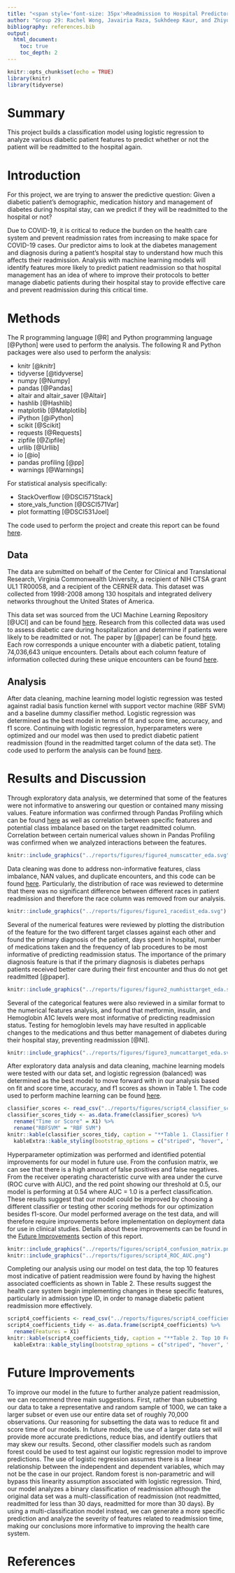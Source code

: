 ```yaml
---
title: "<span style='font-size: 35px'>Readmission to Hospital Predictor for Diabetic Patients</style>"
author: "Group 29: Rachel Wong, Javairia Raza, Sukhdeep Kaur, and Zhiyong Wang"
bibliography: references.bib
output: 
  html_document:
    toc: true
    toc_depth: 2
---
```


```r
knitr::opts_chunk$set(echo = TRUE)
library(knitr)
library(tidyverse)
```

# Summary

This project builds a classification model using logistic regression to analyze various diabetic patient features to predict whether or not the patient will be readmitted to the hospital again. 

# Introduction

For this project, we are trying to answer the predictive question: Given a diabetic patient’s demographic, medication history and management of diabetes during hospital stay, can we predict if they will be readmitted to the hospital or not? 

Due to COVID-19, it is critical to reduce the burden on the health care system and prevent readmission rates from increasing to make space for COVID-19 cases. Our predictor aims to look at the diabetes management and diagnosis during a patient’s hospital stay to understand how much this affects their readmission. Analysis with machine learning models will identify features more likely to predict patient readmission so that hospital management has an idea of where to improve their protocols to better manage diabetic patients during their hospital stay to provide effective care and prevent readmission during this critical time.

# Methods

The R programming language [@R] and Python programming language [@Python] were used to perform the analysis. The following R and Python packages were also used to perform the analysis:

* knitr [@knitr]
* tidyverse [@tidyverse]
* numpy [@Numpy]
* pandas [@Pandas]
* altair and altair_saver [@Altair]
* hashlib [@Hashlib]
* matplotlib [@Matplotlib]
* iPython [@iPython]
* scikit [@Scikit]
* requests [@Requests]
* zipfile [@Zipfile]
* urllib [@Urllib]
* io [@io]
* pandas profiling [@pp]
* warnings [@Warnings]

For statistical analysis specifically:

* StackOverflow [@DSCI571Stack]
* store_vals_function [@DSCI571Var]
* plot formatting [@DSCI531Joel] 

The code used to perform the project and create this report can be found [here](https://github.com/UBC-MDS/group29).

## Data

The data are submitted on behalf of the Center for Clinical and Translational Research, Virginia Commonwealth University, a recipient of NIH CTSA grant UL1 TR00058, and a recipient of the CERNER data. This dataset was collected from 1998-2008 among 130 hospitals and integrated delivery networks throughout the United States of America. 

This data set was sourced from the UCI Machine Learning Repository [@UCI] and can be found [here](https://archive.ics.uci.edu/ml/datasets/diabetes+130-us+hospitals+for+years+1999-2008#). Research from this collected data was used to assess diabetic care during hospitalization and determine if patients were likely to be readmitted or not. The paper by [@paper] can be found [here](https://www.hindawi.com/journals/bmri/2014/781670/). Each row corresponds a unique encounter with a diabetic patient, totaling 74,036,643 unique encounters. Details about each column feature of information collected during these unique encounters can be found [here](https://www.hindawi.com/journals/bmri/2014/781670/tab1/). 

## Analysis

After data cleaning, machine learning model logistic regression was tested against radial basis function kernel with support vector machine (RBF SVM) and a baseline dummy classifier method. Logistic regression was determined as the best model in terms of fit and score time, accuracy, and f1 score. Continuing with logistic regression, hyperparameters were optimized and our model was then used to predict diabetic patient readmission (found in the readmitted target column of the data set). The code used to perform the analysis can be found [here](https://github.com/UBC-MDS/group29/tree/main/src).

# Results and Discussion

Through exploratory data analysis, we determined that some of the features were not informative to answering our question or contained many missing values. Feature information was confirmed through Pandas Profiling which can be found [here](https://github.com/UBC-MDS/group29/blob/main/reports/figures/pandas_profiling.html) as well as correlation between specific features and potential class imbalance based on the target readmitted column. Correlation between certain numerical values shown in Pandas Profiling was confirmed when we analyzed interactions between the features.

```r
knitr::include_graphics("../reports/figures/figure4_numscatter_eda.svg")
```

Data cleaning was done to address non-informative features, class imbalance, NAN values, and duplicate encounters, and this code can be found [here](https://github.com/UBC-MDS/group29/blob/main/src/processingdata.py). Particularly, the distribution of race was reviewed to determine that there was no significant difference between different races in patient readmission and therefore the race column was removed from our analysis.

```r
knitr::include_graphics("../reports/figures/figure1_racedist_eda.svg")
```

Several of the numerical features were reviewed by plotting the distribution of the feature for the two different target classes against each other and found the primary diagnosis of the patient, days spent in hospital, number of medications taken and the frequency of lab procedures to be most informative of predicting readmission status. The importance of the primary diagnosis feature is that if the primary diagnosis is diabetes perhaps patients received better care during their first encounter and thus do not get readmitted [@paper].

```r
knitr::include_graphics("../reports/figures/figure2_numhisttarget_eda.svg")
```

Several of the categorical features were also reviewed in a similar format to the numerical features analysis, and found that metformin, insulin, and Hemoglobin A1C levels were most informative of predicting readmission status. Testing for hemoglobin levels may have resulted in applicable changes to the medications and thus better management of diabetes during their hospital stay, preventing readmission [@NI]. 

```r
knitr::include_graphics("../reports/figures/figure3_numcattarget_eda.svg")
```

After exploratory data analysis and data cleaning, machine learning models were tested with our data set, and logistic regression (balanced) was determined as the best model to move forward with in our analysis based on fit and score time, accuracy, and f1 scores as shown in Table 1. The code used to perform machine learning can be found [here](https://github.com/UBC-MDS/group29/blob/main/src/explore_script4.py). 

```r
classifier_scores <- read_csv("../reports/figures/script4_classifier_scores.csv") 
classifier_scores_tidy <- as.data.frame(classifier_scores) %>%
  rename("Time or Score" = X1) %>%
  rename("RBFSVM" = "RBF SVM")
knitr::kable(classifier_scores_tidy, caption = "**Table 1. Classifier Models and Their Associated Times and Scores**") %>% 
  kableExtra::kable_styling(bootstrap_options = c("striped", "hover", "condensed","responsive"))
```

Hyperparameter optimization was performed and identified potential improvements for our model in future use. From the confusion matrix, we can see that there is a high amount of false positives and false negatives. From the receiver operating characteristic curve with area under the curve (ROC curve with AUC), and the red point showing our threshold at 0.5, our model is performing at 0.54 where AUC = 1.0 is a perfect classification. These results suggest that our model could be improved by choosing a different classifier or testing other scoring methods for our optimization besides f1-score. Our model performed average on the test data, and will therefore require improvements before implementation on deployment data for use in clinical studies. Details about these improvements can be found in the [Future Improvements] section of this report. 


```r
knitr::include_graphics("../reports/figures/script4_confusion_matrix.png")
knitr::include_graphics("../reports/figures/script4_ROC_AUC.png")
```


Completing our analysis using our model on test data, the top 10 features most indicative of patient readmission were found by having the highest associated coefficients as shown in Table 2. These results suggest the health care system begin implementing changes in these specific features, particularly in admission type ID, in order to manage diabetic patient readmission more effectively. 


```r
script4_coefficients <- read_csv("../reports/figures/script4_coefficients.csv") 
script4_coefficients_tidy <- as.data.frame(script4_coefficients) %>%
  rename(Features = X1)
knitr::kable(script4_coefficients_tidy, caption = "**Table 2. Top 10 Features Most Indicative of Patient Readmission**") %>% 
  kableExtra::kable_styling(bootstrap_options = c("striped", "hover", "condensed","responsive"))

```

# Future Improvements

To improve our model in the future to further analyze patient readmission, we can recommend three main suggestions. First, rather than subsetting our data to take a representative and random sample of 1000, we can take a larger subset or even use our entire data set of roughly 70,000 observations. Our reasoning for subsetting the data was to reduce fit and score time of our models. In future models, the use of a larger data set will provide more accurate predictions, reduce bias, and identify outliers that may skew our results. Second, other classifier models such as random forest could be used to test against our logistic regression model to improve predictions. The use of logistic regression assumes there is a linear relationship between the independent and dependent variables, which may not be the case in our project. Random forest is non-parametric and will bypass this linearity assumption associated with logistic regression. Third, our model analyzes a binary classification of readmission although the original data set was a multi-classification of readmission (not readmitted, readmitted for less than 30 days, readmitted for more than 30 days). By using a multi-classification model instead, we can generate a more specific prediction and analyze the severity of features related to readmission time, making our conclusions more informative to improving the health care system.

# References



